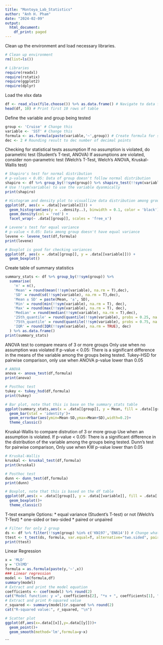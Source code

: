 ---
title: "Montoya_Lab_Statistics"
author: "Anh H. Pham"
date: "2024-02-09"
output:
  html_document:
    df_print: paged
---


Clean up the environment and load necessary libraries.
```{r setup}
# Clean up environment
rm(list=ls())

# Libraries
require(readxl)
require(rstatix)
require(ggplot2)
require(dplyr)
```

Load the xlsx data
```{r}
df <- read_xlsx(file.choose()) %>% as.data.frame() # Navigate to data file
head(df, 10) # Print first 10 rows of table
```

Define the variable and group being tested
```{r}
group <- 'Cruise' # Change this
variable <- 'SST' # Change this
formula <- as.formula(paste(variable,'~',group)) # Create formula for stats tests
dec <- 2 # Rounding result to dec number of decimal points
```

Checking for statistical tests assumption If no assumption is violated, do parametric test (Student's T-test, ANOVA) If assumptions are violated, consider non-parametric test (Welch's T-Test, Welch's ANOVA, Kruskal-Wallis test)
```{r, warning=F}
# Shapiro's test for normal distribution
# p-values < 0.05: Data of group doesn't follow normal distribution
shapiro <- df %>% group_by(!!sym(group)) %>% shapiro_test(!!sym(variable)) 
# Use !!sym(variable) to use the variable dyanmically
print(shapiro)

# Histogram and density plot to visuallize data distribution among groups
ggplot(df, aes(x = .data[[variable]])) +
  geom_histogram(aes(y = ..density..), binwidth = 0.1, color = 'black') +
  geom_density(col = 'red') +
  facet_wrap(~ .data[[group]], scales = 'free_x')

# Levene's test for equal variance
# p-value < 0.05: Data among group doesn't have equal variance
levene <- levene_test(df,formula)
print(levene)

# Boxplot is good for checking variances
ggplot(df, aes(x = .data[[group]], y = .data[[variable]])) +
  geom_boxplot()

```

Create table of summary statistics
```{r}
summary_stats <- df %>% group_by(!!sym(group)) %>%
  summarise(
    'n' = n(),
    'Mean' = round(mean(!!sym(variable), na.rm = T),dec),
    'SD' = round(sd(!!sym(variable), na.rm = T),dec),
    'Mean ± SD' = paste(Mean, '±', SD),
    'Min' = round(min(!!sym(variable), na.rm = T), dec),
    'Max' = round(max(!!sym(variable), na.rm = T), dec),
    'Median' = round(median(!!sym(variable), na.rm = T),dec),
    '25th_quantile' = round(quantile(!!sym(variable), probs = 0.25, na.rm = T), dec),
    '75th_quantile' = round(quantile(!!sym(variable), probs = 0.75, na.rm = T), dec),
    'IQR' = round(IQR(!!sym(variable), na.rm = TRUE), dec)
  ) %>% as.data.frame() 
print(summary_stats)
```

ANOVA test to compare means of 3 or more groups Only use when no assumption was violated
If p-value < 0.05: There is a significant difference in the means of the variable among the groups being tested.
Tukey-HSD for pairwise comparison, only use when ANOVA p-value lower than 0.05
```{r, warning=F}
# ANOVA
anova <- anova_test(df,formula)
print(anova)

# Posthoc test
tukey <- tukey_hsd(df,formula)
print(tukey)

# Bar plot, note that this is base on the summary_stats table
ggplot(summary_stats,aes(x = .data[[group]], y = Mean, fill = .data[[group]]))+
  geom_bar(stat = 'identity')+
  geom_errorbar(aes(ymin=Mean-SD,ymax=Mean+SD),width=0.2)+
  theme_classic()
```

Kruskal-Wallis to compare distrution of 3 or more group Use when an assumption is violated.
If p-value < 0.05: There is a significant difference in the distribution of the variable among the groups being tested.
Dunn's test for pairwise comparison, Only use when KW p-value lower than 0.05
```{r}
# Kruskal-Wallis
kruskal <- kruskal_test(df,formula)
print(kruskal)

# Posthoc test
dunn <- dunn_test(df,formula)
print(dunn)

# Boxplot, note that this is based on the df table
ggplot(df,aes(x = .data[[group]], y = .data[[variable]], fill = .data[[group]]))+
  geom_boxplot()+
  theme_classic()
```

T-test example
Options:
* equal variance (Student's T-test) or not (Welch's T-Test)
* one-sided or two-sided
* paired or unpaired
```{r}
# Filter for only 2 group
ds <- df %>% filter(!!sym(group) %in% c('KN197','EN614')) # Change what's in c()
ttest <- t_test(ds, formula, var.equal=T, alternative="two.sided", paired=FALSE) # Change options
print(ttest)
```

Linear Regression
```{r}
x = 'MLD'
y = 'ChlMD'
formula = as.formula(paste(y,'~',x))
### Linear regression
model <- lm(formula,df)
summary(model)
# Extract and print the model equation
coefficients <- coef(model) %>% round(2)
cat("Model function: y =", coefficients[2], "*x + ", coefficients[1], "\n")
# Extract and print R-squared value
r_squared <- summary(model)$r.squared %>% round(2)
cat("R-squared value:", r_squared, "\n")

# Scatter plot
ggplot(df,aes(x=.data[[x]],y=.data[[y]]))+
  geom_point()+
  geom_smooth(method='lm',formula=y~x)
```
```